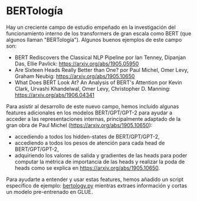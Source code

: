 <!--Copyright 2020 The HuggingFace Team. All rights reserved.

Licensed under the Apache License, Version 2.0 (the "License"); you may not use this file except in compliance with
the License. You may obtain a copy of the License at

http://www.apache.org/licenses/LICENSE-2.0

Unless required by applicable law or agreed to in writing, software distributed under the License is distributed on
an "AS IS" BASIS, WITHOUT WARRANTIES OR CONDITIONS OF ANY KIND, either express or implied. See the License for the
specific language governing permissions and limitations under the License.
-->

# BERTología

Hay un creciente campo de estudio empeñado en la investigación del funcionamiento interno de los transformers de gran escala como BERT
(que algunos llaman "BERTología"). Algunos buenos ejemplos de este campo son:


- BERT Rediscovers the Classical NLP Pipeline por Ian Tenney, Dipanjan Das, Ellie Pavlick:
  https://arxiv.org/abs/1905.05950
- Are Sixteen Heads Really Better than One? por Paul Michel, Omer Levy, Graham Neubig: https://arxiv.org/abs/1905.10650
- What Does BERT Look At? An Analysis of BERT's Attention por Kevin Clark, Urvashi Khandelwal, Omer Levy, Christopher D.
  Manning: https://arxiv.org/abs/1906.04341

Para asistir al desarrollo de este nuevo campo, hemos incluido algunas features adicionales en los modelos BERT/GPT/GPT-2 para
ayudar a acceder a las representaciones internas, principalmente adaptado de la gran obra de Paul Michel
(https://arxiv.org/abs/1905.10650):


- accediendo a todos los hidden-states de BERT/GPT/GPT-2,
- accediendo a todos los pesos de atención para cada head de BERT/GPT/GPT-2,
- adquiriendo los valores de salida y gradientes de las heads para poder computar la métrica de importancia de las heads y realizar la poda de heads como se explica
  en https://arxiv.org/abs/1905.10650.

Para ayudarte a entender y usar estas features, hemos añadido un script específico de ejemplo: [bertology.py](https://github.com/huggingface/transformers/tree/main/examples/research_projects/bertology/run_bertology.py) mientras extraes información y cortas un modelo pre-entrenado en
GLUE.
